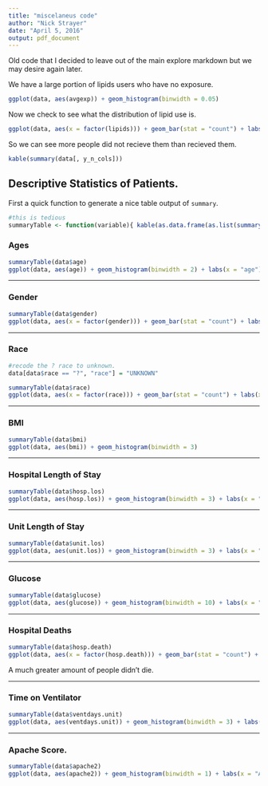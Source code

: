 ```yaml
---
title: "miscelaneus code"
author: "Nick Strayer"
date: "April 5, 2016"
output: pdf_document
---
```


Old code that I decided to leave out of the main explore markdown but we may desire again later. 

We have a large portion of lipids users who have no exposure. 
```r
ggplot(data, aes(avgexp)) + geom_histogram(binwidth = 0.05)
```

Now we check to see what the distribution of lipid use is. 

```r
ggplot(data, aes(x = factor(lipids))) + geom_bar(stat = "count") + labs(x = "Lipid Exposure")
```




So we can see more people did not recieve them than recieved them. 

```r
kable(summary(data[, y_n_cols]))
```


## Descriptive Statistics of Patients. 

First a quick function to generate a nice table output of `summary`. 
```r
#this is tedious
summaryTable <- function(variable){ kable(as.data.frame(as.list(summary(variable)))) }
```
### Ages
```r
summaryTable(data$age)
ggplot(data, aes(age)) + geom_histogram(binwidth = 2) + labs(x = "age")
```

---

### Gender
```r
summaryTable(data$gender)
ggplot(data, aes(x = factor(gender))) + geom_bar(stat = "count") + labs(x = "gender")
```

---


### Race
```r
#recode the ? race to unknown.
data[data$race == "?", "race"] = "UNKNOWN" 

summaryTable(data$race)
ggplot(data, aes(x = factor(race))) + geom_bar(stat = "count") + labs(x = "race")
```

---


### BMI
```r
summaryTable(data$bmi)
ggplot(data, aes(bmi)) + geom_histogram(binwidth = 3)
```

---


### Hospital Length of Stay
```r
summaryTable(data$hosp.los)
ggplot(data, aes(hosp.los)) + geom_histogram(binwidth = 3) + labs(x = "length of stay")
```

---


### Unit Length of Stay
```r
summaryTable(data$unit.los)
ggplot(data, aes(unit.los)) + geom_histogram(binwidth = 3) + labs(x = "length of stay")
```

---

### Glucose
```r
summaryTable(data$glucose)
ggplot(data, aes(glucose)) + geom_histogram(binwidth = 10) + labs(x = "glucose level")
```

---

### Hospital Deaths
```r
summaryTable(data$hosp.death)
ggplot(data, aes(x = factor(hosp.death))) + geom_bar(stat = "count") + labs(x = "Death")
```

A much greater amount of people didn't die. 

---


### Time on Ventilator
```r
summaryTable(data$ventdays.unit)
ggplot(data, aes(ventdays.unit)) + geom_histogram(binwidth = 3) + labs(x = "time on ventilator")
```

---

### Apache Score. 
```r
summaryTable(data$apache2)
ggplot(data, aes(apache2)) + geom_histogram(binwidth = 1) + labs(x = "APACHE score")
```
